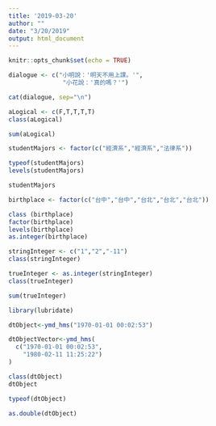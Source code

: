 ```yaml
---
title: '2019-03-20'
author: ""
date: "3/20/2019"
output: html_document
---
```


```r
knitr::opts_chunk$set(echo = TRUE)
```

```r
dialogue <- c("小明說：'明天不用上課。'",
               "小花說：'真的嗎？'")

cat(dialogue, sep="\n")
```

```r
aLogical <- c(F,T,T,T,T)
class(aLogical)
```

```r
sum(aLogical)
```

```r
studentMajors <- factor(c("經濟系","經濟系","法律系"))

typeof(studentMajors)
levels(studentMajors)
```

```r
studentMajors
```


```r
birthplace <- factor(c("台中","台中","台北","台北","台北"))

class (birthplace)
factor(birthplace)
levels(birthplace)
as.integer(birthplace)
```

```r
stringInteger <- c("1","2","-11")
class(stringInteger)
```

```r
trueInteger <- as.integer(stringInteger)
class(trueInteger)
```

```r
sum(trueInteger)
```

```r
library(lubridate)
```


```r
dtObject<-ymd_hms("1970-01-01 00:02:53") 
```

```r
dtObjectVector<-ymd_hms(
  c("1970-01-01 00:02:53",
    "1980-02-11 11:25:22")
)
```

```r
class(dtObject)
dtObject
```

```r
typeof(dtObject)
```

```r
as.double(dtObject)
```

